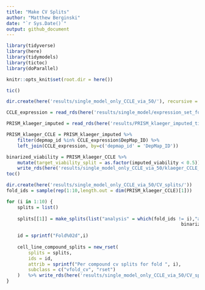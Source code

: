 ```yaml
---
title: "Make CV Splits"
author: "Matthew Berginski"
date: "`r Sys.Date()`"
output: github_document
---
```


```r
library(tidyverse)
library(here)
library(tidymodels)
library(tictoc)
library(doParallel)

knitr::opts_knit$set(root.dir = here())
```

```r
tic()

dir.create(here('results/single_model_only_CCLE_via_50/'), recursive = T)

CCLE_expression = read_rds(here('results/single_model/expression_set_for_ML.rds'))

PRISM_klaeger_imputed = read_rds(here('results/PRISM_klaeger_imputed_tidy.rds'))

PRISM_klaeger_CCLE = PRISM_klaeger_imputed %>%
	filter(depmap_id %in% CCLE_expression$DepMap_ID) %>%
	left_join(CCLE_expression, by=c('depmap_id' = 'DepMap_ID'))

binarized_viability = PRISM_klaeger_CCLE %>%
	mutate(target_viability_split = as.factor(imputed_viability < 0.5)) %>%
	write_rds(here('results/single_model_only_CCLE_via_50/klaeger_CCLE_binary_full.rds'), compress = 'gz')
toc()
```

```r
dir.create(here('results/single_model_only_CCLE_via_50/CV_splits/'))
fold_ids = sample(rep(1:10,length.out = dim(PRISM_klaeger_CCLE)[1]))

for (i in 1:10) {
	splits = list()
	
	splits[[1]] = make_splits(list("analysis" = which(fold_ids != i),"assessment" = which(fold_ids == i)),
																binarized_viability)
	
	id = sprintf("Fold%02d",i)
	
	cell_line_compound_splits = new_rset(
		splits = splits,
		ids = id,
		attrib = sprintf("Per compound cv splits for fold ", i),
		subclass = c("vfold_cv", "rset")
	)	%>% write_rds(here('results/single_model_only_CCLE_via_50/CV_splits/',sprintf('%02d.rds',i)), compress = 'gz')
}
```